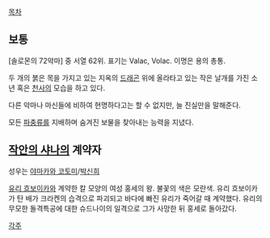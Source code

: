 [[목차]]

== 보통 ==
[솔로몬의 72악마] 중 서열 62위. 표기는 Valac, Volac. 이명은 용의 총통.

두 개의 붉은 목을 가지고 있는 지옥의 [[드래곤]] 위에 올라타고 있는 작은 날개를 가진 소년 혹은 [[천사]]의 모습을 하고 있다.

다른 악마나 마신들에 비하여 현명하다고는 할 수 없지만, 늘 진실만을 말해준다.

모든 [[파충류]]를 지배하며 숨겨진 보물을 찾아내는 능력을 지녔다.

== [[작안의 샤나]]의 계약자 ==

성우는 [[야마카와 코토미]]/[[박신희]]

[[유리 흐보이카]]와 계약한 칼 모양의 여성 홍세의 왕. 불꽃의 색은 모란색. 유리 흐보이카가 탄 배가 크라켄의 습격으로 파괴되고 바다에 빠진 유리가 죽어갈 때 계약했다. 유리의 무모한 돌격특공에 대한 슈드나이의 일격으로 그가 사망한 뒤 홍세로 돌아갔다.


[[각주]]
